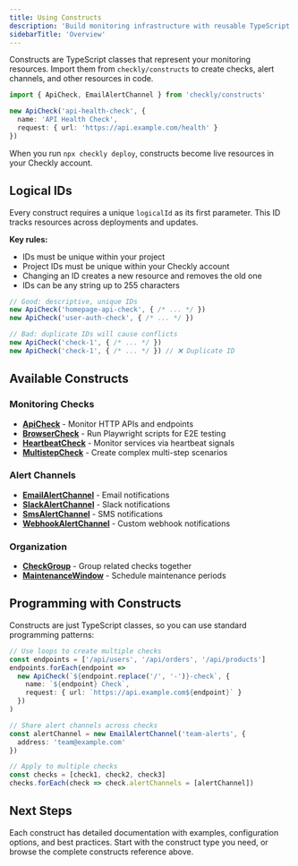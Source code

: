 ```yaml
---
title: Using Constructs
description: 'Build monitoring infrastructure with reusable TypeScript classes'
sidebarTitle: 'Overview'
---
```


Constructs are TypeScript classes that represent your monitoring resources. Import them from `checkly/constructs` to create checks, alert channels, and other resources in code.

```ts api-check.ts
import { ApiCheck, EmailAlertChannel } from 'checkly/constructs'

new ApiCheck('api-health-check', {
  name: 'API Health Check',
  request: { url: 'https://api.example.com/health' }
})
```

When you run `npx checkly deploy`, constructs become live resources in your Checkly account.

## Logical IDs

Every construct requires a unique `logicalId` as its first parameter. This ID tracks resources across deployments and updates.

**Key rules:**
- IDs must be unique within your project
- Project IDs must be unique within your Checkly account  
- Changing an ID creates a new resource and removes the old one
- IDs can be any string up to 255 characters

```ts api-check.ts
// Good: descriptive, unique IDs
new ApiCheck('homepage-api-check', { /* ... */ })
new ApiCheck('user-auth-check', { /* ... */ })

// Bad: duplicate IDs will cause conflicts
new ApiCheck('check-1', { /* ... */ })
new ApiCheck('check-1', { /* ... */ }) // ❌ Duplicate ID
```

## Available Constructs

### Monitoring Checks
- **[ApiCheck](/constructs/api-check)** - Monitor HTTP APIs and endpoints
- **[BrowserCheck](/constructs/browser-check)** - Run Playwright scripts for E2E testing
- **[HeartbeatCheck](/constructs/heartbeat-monitor)** - Monitor services via heartbeat signals
- **[MultistepCheck](/constructs/multistep-check)** - Create complex multi-step scenarios

### Alert Channels  
- **[EmailAlertChannel](/constructs/email-alert-channel)** - Email notifications
- **[SlackAlertChannel](/constructs/slack-alert-channel)** - Slack notifications
- **[SmsAlertChannel](/constructs/sms-alert-channel)** - SMS notifications
- **[WebhookAlertChannel](/constructs/webhook-alert-channel)** - Custom webhook notifications

### Organization
- **[CheckGroup](/constructs/check-group-v2)** - Group related checks together
- **[MaintenanceWindow](/constructs/maintenance-window)** - Schedule maintenance periods

## Programming with Constructs

Constructs are just TypeScript classes, so you can use standard programming patterns:

```ts api-check.ts  
// Use loops to create multiple checks
const endpoints = ['/api/users', '/api/orders', '/api/products']
endpoints.forEach(endpoint => 
  new ApiCheck(`${endpoint.replace('/', '-')}-check`, {
    name: `${endpoint} Check`,
    request: { url: `https://api.example.com${endpoint}` }
  })
)

// Share alert channels across checks
const alertChannel = new EmailAlertChannel('team-alerts', {
  address: 'team@example.com'
})

// Apply to multiple checks
const checks = [check1, check2, check3]
checks.forEach(check => check.alertChannels = [alertChannel])
```

## Next Steps

Each construct has detailed documentation with examples, configuration options, and best practices. Start with the construct type you need, or browse the complete constructs reference above. 
